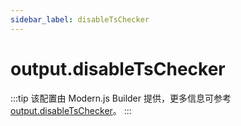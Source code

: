 ```yaml
---
sidebar_label: disableTsChecker
---
```


# output.disableTsChecker

:::tip
该配置由 Modern.js Builder 提供，更多信息可参考 [output.disableTsChecker](https://modernjs.dev/builder/api/config-output.html#output-disabletschecker)。
:::


<Main />
